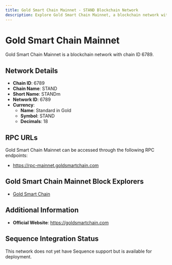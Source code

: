 ```yaml
--- 
title: Gold Smart Chain Mainnet - STAND Blockchain Network
description: Explore Gold Smart Chain Mainnet, a blockchain network with chain ID 6789. Learn about its native currency, Standard in Gold, and how to interact with the network.
---
```


# Gold Smart Chain Mainnet

Gold Smart Chain Mainnet is a blockchain network with chain ID 6789.

## Network Details

- **Chain ID**: 6789
- **Chain Name**: STAND
- **Short Name**: STANDm
- **Network ID**: 6789
- **Currency**: 
  - **Name**: Standard in Gold
  - **Symbol**: STAND
  - **Decimals**: 18

## RPC URLs

Gold Smart Chain Mainnet can be accessed through the following RPC endpoints:

- https://rpc-mainnet.goldsmartchain.com

## Gold Smart Chain Mainnet Block Explorers

- [Gold Smart Chain](https://mainnet.goldsmartchain.com)

## Additional Information

- **Official Website**: https://goldsmartchain.com

## Sequence Integration Status

This network does not yet have Sequence support but is available for deployment.
